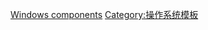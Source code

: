 <noinclude>
{{NoteTA
|G1=IT
|G2=Windows
}}</noinclude>{{NavboxV2
|name = Microsoft Windows components
|state = {{{state|autocollapse}}}
|title = [[Windows组件列表|Microsoft Windows组件]]
|selected = {{{1|}}}
|listclass = hlist

|group1 = 管理工具
|list1 =
*[[命令提示字元]]
*[[控制台 (Windows)|-{zh-hans:控制面板;zh-hant:控制台;}-]]
**[[控制台元件列表|元件列表]]
*[[裝置管理員]]
*[[磁碟清理]]
*[[磁碟重組工具]]
*[[驅動程式檢查器]]
*[[事件檢視器]]
*[[IExpress]]
*[[微软管理控制台|管理控制-{}-台]]
*[[Netsh]]
*[[復原主控台|修復主控台]]
*[[資源監視器|資源監-{}-視器]]
*[[性能监视器]]
*[[设置 (Windows)|設定]]
*[[Sysprep]]
*[[MSConfig|系統設定]]
*[[系統文件檢查器]]
*[[系統策略编辑器]]
*[[系統還原]]
*[[任务管理器 (Windows元件)|任务管理器]]
*[[Windows輕鬆傳輸]]
*[[Windows錯誤報告]]
*[[Windows Installer]]
*[[Windows PowerShell]]
*[[Windows Update]]
*[[Windows預先安裝環境|WinPE]]
*[[Windows預先安裝環境|WinRE]]
*[[Windows管理规范|WMI]]

|group2 = [[计算机程序|應用程式]]
|list2 =
*{{Link-en|Microsoft 3D檢視器|Microsoft 3D Viewer|3D 檢視器}}
*[[Windows 闹钟和时钟|-{ zh-hans:闹钟与时钟; zh-hant:時鐘 }-]]
*[[小算盤]]
*[[字符映射表|字元對應表]]
*[[Cortana]]
*[[DVD播放器 (Windows)|DVD播放器]]
*[[Microsoft Edge|Edge]]
*[[Windows傳真和掃描|傳真和掃描]]
*[[意見反應中樞|-{ zh-hans:意见反映中枢; zh-hant:意見反應中樞 }-]]
*{{Link-en|取得協助|Get Help}}
*[[Groove音樂|Groove]]
*[[Internet Explorer]]
*[[放大鏡 (Windows)|放大鏡]]
*[[邮件 (Windows)|郵件]]
*{{Le|地图 (Windows)|Windows Maps|地圖}}
*[[Windows Media Player|Media Player]]
*[[MSN|MSN應用]]（新聞，天氣，體育，財經）
*[[微軟電影與電視|電影與電視]]
*[[Windows行動中心|行動中心]]
*[[Microsoft朗讀程式|朗讀程式]]
*[[记事本|記事本]]
*[[日历 (Windows)|-{ zh-hans: 日历; zh-hant: 行事曆 }-]]
*[[OneDrive]]
*[[Microsoft OneNote|OneNote]]
*[[小畫家 3D]]
*[[画图|小畫家]]
*[[人脈|-{ zh-hans:人脉; zh-tw:連絡人; zh-hk:人員}-]]
*[[Microsoft 照片|照片]]
*{{Le|快速助手|Quick Assist|遠端協助}}
*[[剪取工具]]
*[[Windows语音识别|語音辨識]]
*[[Sticky Notes|-{ zh-hans:便笺; zh-hant:自黏便箋}-]]
*[[Microsoft商店|-{ zh-hans:应用商店; zh-tw:市集}-]]
*{{Link-en|Microsoft提示|Microsoft Tips|提示}}
*[[語音錄音機|錄音機]]
*[[Windows Ink]]
*[[WordPad]]
*[[Xbox Live|Xbox]]
*[[XPS查看器]]
*[[手機連結|-{ zh-hans:手机链接; zh-hant:手機連結}-]]

|group3 = [[Windows shell|Shell]]
|list3 =
*[[操作中心|重要訊息中心]]
*[[Windows Aero|Aero]]
*[[AutoRun|自動播放]]
*[[AutoRun|自動執行]]
*[[ClearType]]
*[[檔案總管]]
*[[Windows搜索|搜尋]]
**[[索引服务]]
**[[IFilter]]
**[[虚拟文件夹#Windows|儲存的搜尋]]
**[[Windows Shell namespace|命名空間]]
**[[特殊文件夹]]
*[[開始功能表]]
*[[任务栏|工作列]]
*[[任务视图]]
*[[Windows XP主題]]

|group4 = [[Windows服务|服務]]
|list4 =
*[[服务控制管理器]]
*[[后台智能传输服务]]
*[[通用日志文件系统]]
*{{Le|多媒體類別排程器|Multimedia Class Scheduler Service}}
*[[磁碟區陰影複製服務]]
*[[Windows工作排程器|工作排程器]]
*[[Windows錯誤報告|錯誤報告]]
*[[無線零配置]]
*[[Windows推播通知服務|推送通知服務]]

|group5 = [[文件系統]]
|list5 =
*[[ISO 9660|CDFS]]
*[[分散式檔案系統 (Microsoft)|DFS]]
*[[ExFAT|exFAT]]
*[[可安装文件系统]]
*[[FAT|FAT]]
*[[NTFS]]
**[[硬链接]]
**[[NTFS连接点|連接點]]
**[[NTFS卷挂载点|挂载点]]
**[[NTFS重解析点|重解析点]]
**[[NTFS符号链接|符號連結]]
**{{Le|事务NTFS|Transactional NTFS|TxF}}
**[[加密文件系统|EFS]]
*[[ReFS]]
*[[通用光碟格式|UDF]]
*[[WinFS]]

|group6 = [[服务器|伺服器]]
|list6 =
*{{Le|Windows域|Windows domain|網域}}
*[[Active Directory]]
*{{Le|微软DNS|Microsoft DNS|DNS}}
*[[组策略]]
*{{Le|漫遊使用者設定檔|Roaming user profiles}}
*{{Le|資料夾重新導向|Folder redirection}}
*[[分布式事务协调器|分散式交易協調器]]
*{{Le|微软消息队列|Microsoft Message Queuing|MSMQ}}
*[[Windows Media服務]]
*{{Le|活动目录权限管理服务|Active Directory Rights Management Services}}
*[[網際網路資訊服務|IIS]]
*[[远程桌面连接|遠端桌面服務]]
*[[Windows Server更新服务|WSUS]]
*[[SharePoint|SharePoint]]
*[[網路存取保護技術|網路存取保護]]
*[[Microsoft Personal Web Server|PWS]]
*{{Le|文件复制服务|File Replication Service}}
*{{Le|遠端差異壓縮|Remote Differential Compression}}
*{{Le|適用於UNIX的列印服務|Print Services for UNIX}}
*{{Le|Windows部署服務|Windows Deployment Services}}
*{{Le|Windows系统资源管理器|Windows System Resource Manager|系統資源管理員}}
*[[Hyper-V]]
*[[伺服器核心]]

|group7 = [[软件架构|架構]]
|list7 =
*[[Windows NT体系结构|Windows NT的架構]]
*{{Le|Windows启动进程|Windows startup process|啟動處理程序}}
*[[客户端/服务器运行时子系统|csrss.exe]]
*[[桌面視窗管理員]]
*[[可移植可执行|可攜式格式]]
**[[EXE格式|EXE]]
**[[动态链接库|DLL]]
*{{Le|增强写入筛选器|Enhanced Write Filter}}
*[[GDI+|圖形裝置介面]]
*[[Windows系統函式庫|hal.dll]]
*[[I/O请求数据包]]
*[[Windows镜像文件格式|程式庫檔]]
*[[内核事务管理器|核心交易管理員]]
*[[Windows系統函式庫|-{zh-cn:函数; zh-tw:函式; zh-hk:函數;}-庫]]
*[[邏輯磁碟管理工具|邏輯磁碟管理]]
*[[本地安全認證子系統服務|lsass]]
*{{Le|MinWin}}
*[[NTLDR]]
*[[Windows開機管理程式]]
*[[Ntoskrnl.exe|ntoskrnl.exe]]
*[[Windows对象管理|物件管理]]
*[[XML纸张规范|Open XML紙張規範]]
*[[注册表]]
*[[Windows资源保护]]
*{{Le|安全性帳戶管理員|Security Account Manager}}
*[[伺服器訊息區塊|伺服器訊息區]]
*[[磁碟區陰影複製服務]]
*[[会话管理子系统|SMSS]]
*{{Le|系統閒置處理程序|System Idle Process}}
*{{Le|Windows USER|Windows USER|使用者}}
*{{Le|Windows硬件错误架构|Windows Hardware Error Architecture|WHEA}}
*[[Win32控制台|Win32主控台]]
*[[Winlogon]]
*{{Le|华生医生 (调试器)|Dr. Watson (debugger)|华生医生}}

|group8 = 安全性
|list8 =
*[[Windows 資訊安全中心|安全性與維護]]
*[[BitLocker]]
*[[資料執行防止]]
*[[微軟家長監護服務|家長監護服務]]
*[[內核修補程式保護]]
*[[强制完整性控制|認證相符控制]]
*[[受保护媒体路径]]
*[[使用者帳戶控制]]
*[[控制台元件列表]]
*[[Windows Defender]]
*[[Windows 防火牆|Windows防火牆]]

|group9 = 兼容性
|abbr9 = 配合度
|list9 =
*[[COMMAND.COM]]
*{{Le|DOS虚拟机|Virtual DOS machine}}
*[[Windows on Windows]]
*[[WoW64]]
*[[适用于 Linux 的 Windows 子系统]]

|group10 = [[应用程序接口|API]]
|abbr10 = API
|list10 =
*{{Le|動態指令碼處理|Active Scripting}}
**[[Windows Script Host|WSH]]
**[[VBScript]]
**[[JScript]]
*[[组件对象模型|COM]]
**[[ActiveX]]
**{{Le|ActiveX文档|ActiveX Document}}
**[[COM结构化存储]]
**[[Distributed COM|DCOM]]
**[[对象链接与嵌入|OLE]]
**{{Le|OLE自动化|OLE Automation}}
**{{Le|微软事务服务器|Microsoft Transaction Server|Transaction Server}}
*[[DirectX]]
*[[.NET框架|.NET Framework]]
*[[Windows Holographic]]
*[[Windows Runtime]]
*[[通用Windows平台]]（UWP）

|group11 = 已經终止
|list11-border = child
|list11-type = vertical
  |list11-group1 = [[电脑游戏|遊戲]]
  |list11-list1 =
*[[立體彈珠台|3D Pinball]]
*[[Chess Titans]]
*[[微軟新接龍|新接龍]]
*[[微软红心大战|傷心小棧]]
*[[中文輸入法練習]]
*{{Le|战鹰!|Hover!}}
*[[筆跡球]]
*[[Windows Ultimate Extras|Hold 'Em]]
*[[Mahjong Titans]]
*[[踩地雷]]
*[[Purble Place]]
*[[黑白棋 (微軟Windows內建电子游戏)|黑白棋]]
*[[纸牌 (电子游戏)|纸牌]]
*[[連環新接龍]]
*[[Microsoft Tinker|Tinker]]
  |list11-group2 = 应用程序
  |list11-list2 =
*{{Le|ActiveMovie}}
*[[Windows Anytime Upgrade|Anytime Upgrade]]
*{{Le|Windows通讯录|Windows Address Book|通訊錄}}
*[[備份與還原中心]]
*{{Le|Cardfile}}
*[[Windows CardSpace|CardSpace]]
*[[Windows連絡人|連絡人]]
*[[Windows桌面小工具|桌面小工具]]
*{{Le|微软诊断|Microsoft Diagnostics|診斷}}
*[[DriveSpace]]
*[[Windows DVD製作程式|DVD製作程式]]
*{{Le|Microsoft Fax|Microsoft Fax|傳真}}
*[[文件管理器 (Windows)|檔案管理員]]
*[[Windows文件保护|檔案保護]]
*[[MSN|美食]]
*[[MSN|健康]]
*{{Le|HyperTerminal}}
*[[Outlook Express]]
*[[Windows Mail]]
*[[Windows Media Center|媒体中心]]
*[[Windows會議空間|會議空間]]
*{{Le|Windows Messaging|Windows Messaging|訊息中心}}
*[[Windows Messenger|Messenger]]
*[[Windows Mobile裝置中心|Mobile裝置中心]]
*[[Microsoft NetMeeting|NetMeeting]]
*[[下一代安全计算基础]]
*[[NTBackup]]
*[[MSN|旅遊]]
*[[Windows相片圖庫|相片圖庫]]
*{{Le|程序管理器 (Windows)|Program Manager|程序管理器}}
*[[WinHelp]]
*[[Windows系统评估工具|WinSAT]]
*[[小作家]]
*[[Windows To Go]]
*[[Windows筆記本|日记]]
*[[Windows Movie Maker|Movie Maker]]
  |list11-group3 = 其他
  |list11-list3 =
*[[Windows Services for UNIX]]
**[[微软POSIX子系统|POSIX子系统]]
**{{Le|Interix}}
*[[Microsoft ScanDisk|ScanDisk]]
*[[Video for Windows|Windows視訊]]
*[[Windows相片檢視器]]
*{{Le|Windows SideShow}}
*[[媒體控制介面]]
}}<noinclude>
{{Documentation|Template:微软/doc}}
[[Category:微軟相關的模板|Windows components]]
[[Category:操作系统模板]]
</noinclude>